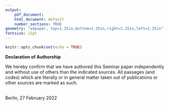 ```yaml
---
output:
    pdf_document:
    html_document: default
    number_sections: TRUE
geometry: "a4paper, top=1.25in,bottom=1.25in,right=1.25in,left=1.25in"
fontsize: 12pt
---
```


```r
knitr::opts_chunk$set(echo = TRUE)
```

__Declaration of Authorship__
\

We hereby confirm that we have authored this Seminar paper independently and without use of others than the indicated sources. All passages (and codes) which are literally or in general matter taken out of publications or other sources are marked as such.

\
Berlin, 27 February 2022
\begin{centering}
\vspace{2.0cm}
{Hans Alcahya Tjong}
\hspace{4.0cm}
{Ananda Eraz Irfananto}
\end{centering}
